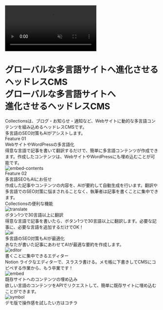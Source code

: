 
<ContactButton
  title="お問い合わせ"
  url="https://collectionscms.notion.site/14128b1165c6801aa6fff8546d711fc9"
/>
<div className="relative bg-black text-white py-2 flex justify-center items-start">
  <video
    autoPlay
    muted
    loop
    playsInline
    className="absolute top-0 left-0 w-full h-full object-cover z-0"
  >
    <source src="https://cdn.collections.dev/docs/mv.mp4" type="video/mp4" />
  </video>
  <div className="absolute top-0 left-0 w-full h-full bg-black opacity-[80%] z-1" />
  <div className="relative w-full lg:w-[90rem] px-5 lg:px-8 z-1">
    <div className="mt-16 lg:mt-20 mb-12 lg:mb-16">
      <h1 className="text-4xl md:text-6xl font-bold">
        <div className="leading-relaxed block lg:hidden">
          グローバルな多言語サイトへ進化させるヘッドレスCMS
        </div>
        <div className="leading-snug hidden lg:block">グローバルな多言語サイトへ</div>
        <div className="leading-snug mt-2 hidden lg:block">進化させるヘッドレスCMS</div>
      </h1>
      <div className="mt-3 md:mt-10 text-xl leading-loose tracking-wider">
        Collectionsは、ブログ・お知らせ・通知など、Webサイトに動的な多言語コンテンツを組み込めるヘッドレスCMSです。
      </div>
      <div className="text-xl leading-loose tracking-wider">
        多言語のSEO対策もAIがアシストします。
      </div>
      <div className="mt-7 md:mt-14 flex justify-center md:block">
        <RegisterButton title={'に登録して利用を開始'} isWide={false} />
      </div>
    </div>
  </div>
</div>
<div className="py-2 flex justify-center items-start">
  <div className="w-full lg:w-[90rem] px-5 lg:px-8 pt-7 md:pt-16 pb-10 md:pb-20">
    <div>
      <div className="text-subtitle">Feature 01</div>
      <div className="text-heading-sp md:text-heading leading-narrow mt-2">
        WebサイトやWordPressの多言語化
      </div>
      <div className="text-md md:text-xl leading-relaxed mt-4">
        得意な言語で記事を書いて翻訳するだけで、簡単に多言語コンテンツが作成できます。作成したコンテンツは、WebサイトやWordPressにも埋め込むことが可能です。
      </div>
      <Image src={embedContentsJa} alt="embed-contents" className="h-64 mx-auto mt-9" />
    </div>
    <div className="mt-12">
      <div className="text-subtitle">Feature 02</div>
      <div className="text-heading-sp md:text-heading leading-narrow mt-2">
        多言語SEOもAIにお任せ
      </div>
      <div className="text-md md:text-xl leading-relaxed mt-4">
        作成した記事やコンテンツの内容を、AIが要約して自動生成を行います。翻訳や多言語でのSEO対策に悩まされることなく、執筆者は記事を書くことに集中できます。
      </div>
    </div>
  </div>
</div>
<div className="py-2 flex justify-center items-start bg-feature w-full">
  <div className="w-full lg:w-[90rem] px-5 lg:px-8 pt-7 md:pt-16 pb-10 md:pb-20">
    <div className="text-heading-sp md:text-heading leading-narrow mt-2 text-feature">
      Collectionsの便利な機能
    </div>
    <div className="grid grid-cols-2 lg:grid-cols-4 gap-6 lg:gap-12 mt-6 md:mt-12">
      <div className="flex flex-col gap-5">
        <Image src={featureTranslate} alt="translate" className="h-36 mx-auto" />
        <div className="text-xl md:text-feature-subtitle text-feature">
          ボタン1つで30言語以上に翻訳
        </div>
        <div className="leading-relaxed">
          得意な言語で記事を書いたら、ボタン1つで30言語以上に翻訳します。必要な記事に、必要な言語を追加するだけでOK！
        </div>
      </div>
      <div className="flex flex-col gap-5">
        <Image src={featureAi} alt="ai" className="h-36 mx-auto" />
        <div className="text-xl md:text-feature-subtitle text-feature">
          多言語のSEO対策もAIが最適化
        </div>
        <div className="leading-relaxed">
          あなたが書いた記事にあわせてAIが最適な要約を作成します。
        </div>
      </div>
      <div className="flex flex-col gap-5">
        <Image src={featureEditor} alt="editor" className="h-36 mx-auto" />
        <div className="text-xl md:text-feature-subtitle text-feature">
          書くことに集中できるエディター
        </div>
        <div className="leading-relaxed">
          Notion
          ライクなエディターで、スラスラ書ける。メモ帳に下書きしてCMSにコピペする作業から、もう卒業です！
        </div>
      </div>
      <div className="flex flex-col gap-5">
        <Image src={featureEmbed} alt="embed" className="h-36 mx-auto" />
        <div className="text-xl md:text-feature-subtitle text-feature">
          既存サイトへのコンテンツの埋め込み
        </div>
        <div className="leading-relaxed">
          欲しい言語のコンテンツをAPIでリクエストして、簡単に既存サイトに埋め込むことができます。
        </div>
      </div>
    </div>
    <div className="flex flex-col justify-center items-center mt-16">
      <div>
        <RegisterButton title={'に登録して利用を開始'} isWide={true} />
      </div>
      <div className="mt-10">
        <Link
          href="https://app.collectionsdemo.live/admin"
          target="_blank"
          rel="noopener noreferrer"
          className="underline hover:no-underline underline-offset-4"
        >
          <div className="flex flex-row items-center gap-2">
            <Image src={symbol} alt="symbol" className="h-8 w-auto" />
            <div>デモ版で操作感を試したい方はコチラ</div>
          </div>
        </Link>
      </div>
    </div>
  </div>
</div>
